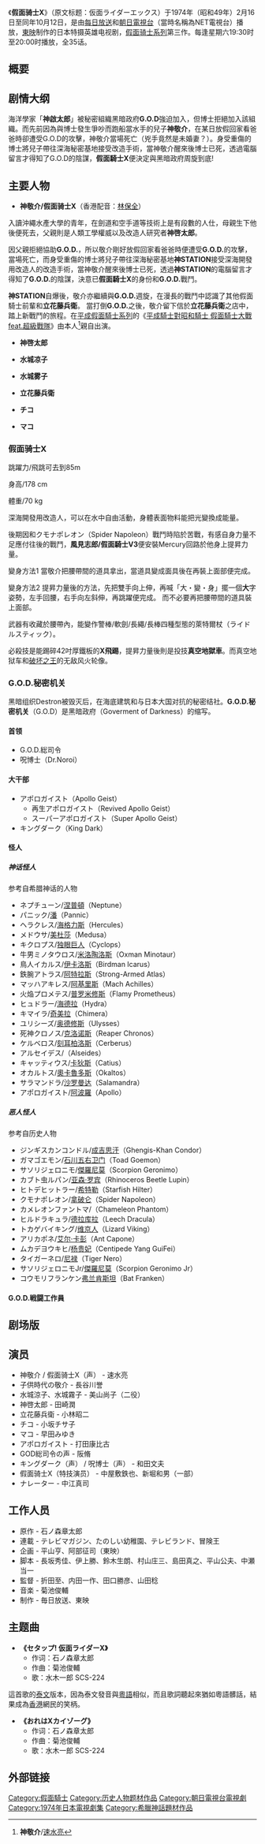 {{Fansite|time=2020-04-11T23:41:36+00:00}}
{{refimprove|time=2020-04-11T23:41:36+00:00}}

{{noteTA
|G1=KamenRider
}}

{{影集資訊
| 名稱 = -{zh-hans:假面骑士X;zh-hk:幪面超人X;zh-tw:假面騎士X;}-
| 原名 = {{lang|ja|仮面ライダーエックス}}
| 分類 = [[特攝|特攝]]
| 原創 = [[石之森章太郎|石森章太郎]]
| 編劇 = 長坂秀佳<br />伊上勝<br />鈴木生朗<br />村山庄三<br />島田真之<br />平山公夫<br />中瀬当一
| 導演 =  折田至<br />内田一作<br />田口勝彦<br />山田稔
| 演出 = 速水亮<br />美山尚子<br />田崎潤<br />小林昭二
| 作曲 = 菊池俊輔
| 主題曲 = 水木一郎 SCS-224<br />「{{lang|ja|セタップ! 仮面ライダーX}}」<br />水木一郎 SCS-224<br />「おれはXカイゾーグ」
| 國家 = 日本
| 語言 = [[日語|日語]]
| 集數 = 35
| 製片人 = 平山亨<br />阿部征司
| 每集長 = 約24分
| 頻道 = [[每日放送|每日放送]]
| 視頻制式 = NTSC 480i
| 音頻制式 = 單音
| 開始 = 1974年2月16日
| 結束 = 1974年10月12日
| 前作 =《[[假面騎士V3|假面騎士V3]]》
| 早於 =《[[假面騎士AMAZON|假面騎士AMAZON]]》
| 相關劇集 =《[[假面騎士系列|假面騎士系列]]》
| 官方網站 = 
}}
《'''假面骑士X'''》（原文标题：仮面ライダーエックス）于1974年（昭和49年）2月16日至同年10月12日，是由[[每日放送|每日放送]]和[[朝日電視台|朝日電視台]]（當時名稱為NET電視台）播放，[[東映|東映]]制作的日本特摄英雄电视剧，[[假面骑士系列|假面骑士系列]]第三作。每逢星期六19:30时至20:00时播放，全35话。

== 概要 ==
== 剧情大纲 ==
海洋學家「'''神啟太郎'''」被秘密組織黑暗政府'''G.O.D'''強迫加入，但博士拒絕加入該組織。而先前因為與博士發生爭吵而跑船當水手的兒子'''神敬介'''，在某日放假回家看爸爸時卻遭受G.O.D的攻擊，神敬介當場死亡（兇手竟然是未婚妻？）。身受重傷的博士將兒子帶往深海秘密基地接受改造手術，當神敬介醒來後博士已死，透過電腦留言才得知了G.O.D的陰謀，'''假面騎士X'''便決定與黑暗政府周旋到底!

== 主要人物 ==
* '''神敬介/假面骑士X'''（香港配音：[[林保全|林保全]]）
入讀沖繩水產大學的青年，在劍道和空手道等技術上是有段數的人仕，母親生下他後便死去，父親則是人類工學權威以及改造人研究者'''神啓太郎'''。

因父親拒絕協助'''G.O.D.'''，所以敬介剛好放假回家看爸爸時便遭受'''G.O.D.'''的攻擊，當場死亡，而身受重傷的博士將兒子帶往深海秘密基地'''神STATION'''接受深海開發用改造人的改造手術，當神敬介醒來後博士已死，透過'''神STATION'''的電腦留言才得知了'''G.O.D.'''的陰謀，決意已'''假面騎士X'''的身份和'''G.O.D.'''戰鬥。

'''神STATION'''自爆後，敬介亦繼續與'''G.O.D.'''週旋，在漫長的戰鬥中認識了其他假面騎士前輩和'''立花藤兵衛'''。
當打倒'''G.O.D.'''之後，敬介留下信於'''立花藤兵衛'''之店中，踏上新戰鬥的旅程。在[[平成|平成]][[假面騎士系列|假面騎士系列]]的《[[平成騎士對昭和騎士_假面騎士大戰_feat.超級戰隊|平成騎士對昭和騎士 假面騎士大戰 feat.超級戰隊]]》由本人<ref>'''神敬介'''/[[速水亮|速水亮]]</ref>親自出演。
* '''神啓太郎'''

* '''水城凉子'''

* '''水城雾子'''

* '''立花藤兵衛 '''

* '''チコ'''

* '''マコ'''

=== 假面骑士X ===
跳躍力/飛跳可去到85m

身高/178 cm

體重/70 kg

深海開發用改造人，可以在水中自由活動，身體表面物料能把光變換成能量。

後期因和クモナポレオン（Spider Napoleon）戰鬥時陷於苦戰，有感自身力量不足應付往後的戰鬥，'''風見志郎/假面騎士V3'''便安裝Mercury回路於他身上提昇力量。

變身方法1
當敬介把腰帶間的道具拿出，當道具變成面具後在再裝上面部便完成。

變身方法2
提昇力量後的方法，先把雙手向上伸，再喊「大・變・身」擺一個'''大'''字姿勢，左手回腰，右手向左斜伸，再跳躍便完成。
而不必要再把腰帶間的道具裝上面部。

武器有收藏於腰帶內，能變作警棒/軟劍/長繩/長棒四種型態的萊特爾杖（ライドルスティック）。

必殺技是能踢碎42吋厚鐵板的'''X飛踢'''，提昇力量後則是投技'''真空地獄車'''。而真空地狱车和[[破坏之王|破坏之王]]的无敌风火轮像。

=== G.O.D.秘密机关 ===
黑暗组织Destron被毁灭后，在海底建筑和与日本大国对抗的秘密结社。'''G.O.D.秘密机关'''（G.O.D）是黑暗政府（Goverment of Darkness）的缩写。

==== 首领 ====
* G.O.D.総司令
* 呪博士（Dr.Noroi）

==== 大干部 ====
* アポロガイスト（Apollo Geist）
** 再生アポロガイスト（Revived Apollo Geist）
** スーパーアポロガイスト（Super Apollo Geist）
* キングダーク（King Dark）

==== 怪人 ====
===== 神话怪人 =====
参考自希腊神话的人物
* ネプチューン/[[涅普頓|涅普頓]]（Neptune）
* パニック/[[潘_(希臘神話)|潘]]（Pannic）
* ヘラクレス/[[海格力斯|海格力斯]]（Hercules）
* メドウサ/[[美杜莎|美杜莎]]（Medusa）
* キクロプス/[[独眼巨人|独眼巨人]]（Cyclops）
* 牛男ミノタウロス/[[米洛陶洛斯|米洛陶洛斯]]（Oxman Minotaur）
* 鳥人イカルス/[[伊卡洛斯|伊卡洛斯]]（Birdman Icarus）
* 鉄腕アトラス/[[阿特拉斯|阿特拉斯]]（Strong-Armed Atlas）
* マッハアキレス/[[阿基里斯|阿基里斯]]（Mach Achilles）
* 火焔プロメテス/[[普罗米修斯|普罗米修斯]]（Flamy Prometheus）
* ヒュドラー/[[海德拉|海德拉]]（Hydra）
* キマイラ/[[奇美拉|奇美拉]]（Chimera）
* ユリシーズ/[[奥德修斯|奥德修斯]]（Ulysses）
* 死神クロノス/[[克洛诺斯|克洛诺斯]]（Reaper Chronos）
* ケルベロス/[[刻耳柏洛斯|刻耳柏洛斯]]（Cerberus）
* アルセイデス/{{link-en|阿鲁赛迪斯|Alseid}}（Alseides）
* キャッティウス/[[卡狄斯|卡狄斯]]（Catius）
* オカルトス/[[奧卡魯多斯|奧卡魯多斯]]（Okaltos）
* サラマンドラ/[[沙罗曼达|沙罗曼达]]（Salamandra）
* アポロガイスト/[[阿波羅|阿波羅]]（Apollo）

===== 恶人怪人 =====
参考自历史人物
* ジンギスカンコンドル/[[成吉思汗|成吉思汗]]（Ghengis-Khan Condor）
* ガマゴエモン/[[石川五右卫门|石川五右卫门]]（Toad Goemon）
* サソリジェロニモ/[[傑羅尼莫|傑羅尼莫]]（Scorpion Geronimo）
* カブト虫ルパン/[[亚森·罗宾|亚森·罗宾]]（Rhinoceros Beetle Lupin）
* ヒトデヒットラー/[[希特勒|希特勒]]（Starfish Hilter）
* クモナポレオン/[[拿破仑|拿破仑]]（Spider Napoleon）
* カメレオンファントマ/{{link-en|方托馬|Fantômas}}（Chameleon Phantom）
* ヒルドラキュラ/[[弗拉德三世|德拉库拉]]（Leech Dracula）
* トカゲバイキング/[[维京人|维京人]]（Lizard Viking）
* アリカポネ/[[艾尔·卡彭|艾尔·卡彭]]（Ant Capone）
* ムカデヨウキヒ/[[杨贵妃|杨贵妃]]（Centipede Yang GuiFei）
* タイガーネロ/[[尼禄|尼禄]]（Tiger Nero）
* サソリジェロニモJr/[[傑羅尼莫|傑羅尼莫]]（Scorpion Geronimo Jr）
* コウモリフランケン[[弗兰肯斯坦|弗兰肯斯坦]]（Bat Franken）

==== G.O.D.戦闘工作員 ====

== 剧场版 ==
== 演员 ==
* 神敬介 / 假面骑士X（声） - 速水亮
* 子供時代の敬介 - 長谷川誉
* 水城涼子、水城霧子 - 美山尚子（二役）
* 神啓太郎 - 田崎潤
* 立花藤兵衛 - 小林昭二
* チコ - 小坂チサ子
* マコ - 早田みゆき
* アポロガイスト - 打田康比古
* GOD総司令の声 - 阪脩
* キングダーク（声） / 呪博士（声） - 和田文夫
* 假面骑士X（特技演员） - 中屋敷鉄也、新堀和男（一部）
* ナレーター - 中江真司

== 工作人员 ==
* 原作 - 石ノ森章太郎
* 連載 - テレビマガジン、たのしい幼稚園、テレビランド、冒険王
* 企画 - 平山亨、阿部征司（東映）
* 脚本 - 長坂秀佳、伊上勝、鈴木生朗、村山庄三、島田真之、平山公夫、中瀬当一
* 監督 - 折田至、内田一作、田口勝彦、山田稔
* 音楽 - 菊池俊輔
* 制作 - 毎日放送、東映

== 主题曲 ==
* '''《セタップ! 仮面ライダーX》'''
** 作词：石ノ森章太郎
** 作曲：菊池俊輔
** 歌：水木一郎 SCS-224
這首歌的[[泰文|泰文]]版本，因為泰文發音與[[粵語|粵語]]相似，而且歌詞聽起來猶如粵語髒話，結果成為[[香港|香港]]網民的笑柄。

* '''《おれはXカイゾーグ》'''
** 作词：石ノ森章太郎
** 作曲：菊池俊輔
** 歌：水木一郎 SCS-224

== 外部链接 ==
{{幪面超人系列}}

{{DEFAULTSORT:Kamen Rider X}}
[[Category:假面騎士|Category:假面騎士]]
[[Category:历史人物题材作品|Category:历史人物题材作品]]
[[Category:朝日電視台電視劇|Category:朝日電視台電視劇]]
[[Category:1974年日本電視劇集|Category:1974年日本電視劇集]]
[[Category:希臘神話題材作品|Category:希臘神話題材作品]]